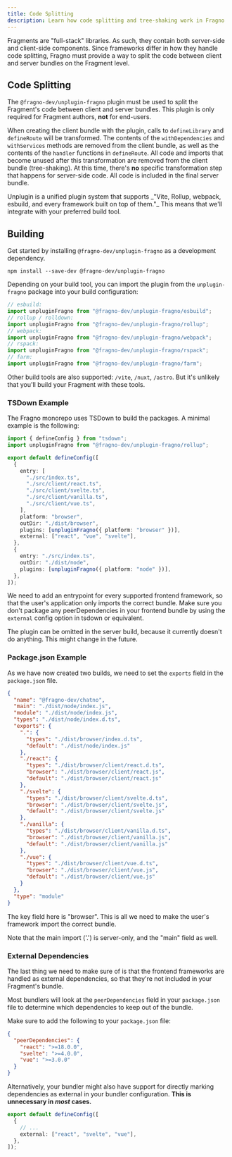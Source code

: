 ```yaml
---
title: Code Splitting
description: Learn how code splitting and tree-shaking work in Fragno
---
```


Fragments are "full-stack" libraries. As such, they contain both server-side and client-side
components. Since frameworks differ in how they handle code splitting, Fragno must provide a way to
split the code between client and server bundles on the Fragment level.

## Code Splitting

The `@fragno-dev/unplugin-fragno` plugin must be used to split the Fragment's code between client
and server bundles. This plugin is only required for Fragment authors, **not** for end-users.

When creating the client bundle with the plugin, calls to `defineLibrary` and `defineRoute` will be
transformed. The contents of the `withDependencies` and `withServices` methods are removed from the
client bundle, as well as the contents of the `handler` functions in `defineRoute`. All code and
imports that become unused after this transformation are removed from the client bundle
(tree-shaking). At this time, there's **no** specific transformation step that happens for
server-side code. All code is included in the final server bundle.

<Callout title="Unplugin" type="info">
  Unplugin is a unified plugin system that supports _"Vite, Rollup, webpack, esbuild, and every
  framework built on top of them."_ This means that we'll integrate with your preferred build tool.
</Callout>

## Building

Get started by installing `@fragno-dev/unplugin-fragno` as a development dependency.

```npm
npm install --save-dev @fragno-dev/unplugin-fragno
```

Depending on your build tool, you can import the plugin from the `unplugin-fragno` package into your
build configuration:

```typescript
// esbuild:
import unpluginFragno from "@fragno-dev/unplugin-fragno/esbuild";
// rollup / rolldown:
import unpluginFragno from "@fragno-dev/unplugin-fragno/rollup";
// webpack:
import unpluginFragno from "@fragno-dev/unplugin-fragno/webpack";
// rspack:
import unpluginFragno from "@fragno-dev/unplugin-fragno/rspack";
// farm:
import unpluginFragno from "@fragno-dev/unplugin-fragno/farm";
```

Other build tools are also supported: `/vite`, `/nuxt`, `/astro`. But it's unlikely that you'll
build your Fragment with these tools.

### TSDown Example

The Fragno monorepo uses TSDown to build the packages. A minimal example is the following:

```typescript title="tsdown.config.ts"
import { defineConfig } from "tsdown";
import unpluginFragno from "@fragno-dev/unplugin-fragno/rollup";

export default defineConfig([
  {
    entry: [
      "./src/index.ts",
      "./src/client/react.ts",
      "./src/client/svelte.ts",
      "./src/client/vanilla.ts",
      "./src/client/vue.ts",
    ],
    platform: "browser",
    outDir: "./dist/browser",
    plugins: [unpluginFragno({ platform: "browser" })],
    external: ["react", "vue", "svelte"],
  },
  {
    entry: "./src/index.ts",
    outDir: "./dist/node",
    plugins: [unpluginFragno({ platform: "node" })],
  },
]);
```

We need to add an entrypoint for every supported frontend framework, so that the user's application
only imports the correct bundle. Make sure you don't package any peerDependencies in your frontend
bundle by using the `external` config option in tsdown or equivalent.

<Callout title="Plugin in the server build" type="info">
  The plugin can be omitted in the server build, because it currently doesn't do anything. This
  might change in the future.
</Callout>

### Package.json Example

As we have now created two builds, we need to set the `exports` field in the `package.json` file.

```json title="package.json"
{
  "name": "@fragno-dev/chatno",
  "main": "./dist/node/index.js",
  "module": "./dist/node/index.js",
  "types": "./dist/node/index.d.ts",
  "exports": {
    ".": {
      "types": "./dist/browser/index.d.ts",
      "default": "./dist/node/index.js"
    },
    "./react": {
      "types": "./dist/browser/client/react.d.ts",
      "browser": "./dist/browser/client/react.js",
      "default": "./dist/browser/client/react.js"
    },
    "./svelte": {
      "types": "./dist/browser/client/svelte.d.ts",
      "browser": "./dist/browser/client/svelte.js",
      "default": "./dist/browser/client/svelte.js"
    },
    "./vanilla": {
      "types": "./dist/browser/client/vanilla.d.ts",
      "browser": "./dist/browser/client/vanilla.js",
      "default": "./dist/browser/client/vanilla.js"
    },
    "./vue": {
      "types": "./dist/browser/client/vue.d.ts",
      "browser": "./dist/browser/client/vue.js",
      "default": "./dist/browser/client/vue.js"
    }
  },
  "type": "module"
}
```

The key field here is "browser". This is all we need to make the user's framework import the correct
bundle.

<Callout title="The '.' import is server-only." type="warning">
  Note that the main import ('.') is server-only, and the "main" field as well.
</Callout>

### External Dependencies

The last thing we need to make sure of is that the frontend frameworks are handled as external
dependencies, so that they're not included in your Fragment's bundle.

Most bundlers will look at the `peerDependencies` field in your `package.json` file to determine
which dependencies to keep out of the bundle.

Make sure to add the following to your `package.json` file:

```json title="package.json"
{
  "peerDependencies": {
    "react": ">=18.0.0",
    "svelte": ">=4.0.0",
    "vue": ">=3.0.0"
  }
}
```

Alternatively, your bundler might also have support for directly marking dependencies as external in
your bundler configuration. **This is unnecessary in _most_ cases.**

```typescript title="tsdown.config.ts"
export default defineConfig([
  {
    // ...
    external: ["react", "svelte", "vue"],
  },
]);
```
